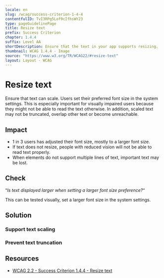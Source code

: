 ```yaml
---
locale: en
slug: /wcag/success-criterion-1-4-4
contentfulID: TvI3RPg5Lof9cIfhsWY23
type: pageGuidelinePage
title: Resize text
prefix: Success Criterion
chapter: 1.4.4
suffix: Level AA
shortDescription: Ensure that the text in your app supports resizing.
thumbnail: WCAG 1.4.4 - Image
source: "https://www.w3.org/TR/WCAG22/#resize-text"
layout: Layout - WCAG
---
```


# Resize text

Ensure that text can scale. Users set their preferred font size in the system settings. This is especially important for visually impaired users because they might not be able to read the text otherwise. In addition, scaled text may not be truncated, overlap other text or become unreachable.

## Impact

- 1 in 3 users has adjusted their font size, mostly to a larger font size.
- If text does not resize, people with reduced vision will not be able to read text properly.
- When elements do not support multiple lines of text, important text may be lost.

## Check

“*Is text displayed larger when setting a larger font size preference?*“

This can be tested visually, set a larger font size in the system settings.

## Solution

### Support text scaling

<CodeSample id="text-scale" locale="en"/>

### Prevent text truncation

<CodeSample id="text-truncation" locale="en"/>

## Resources

- [WCAG 2.2 - Success Criterion 1.4.4 - Resize text](https://www.w3.org/TR/WCAG22/#resize-text)